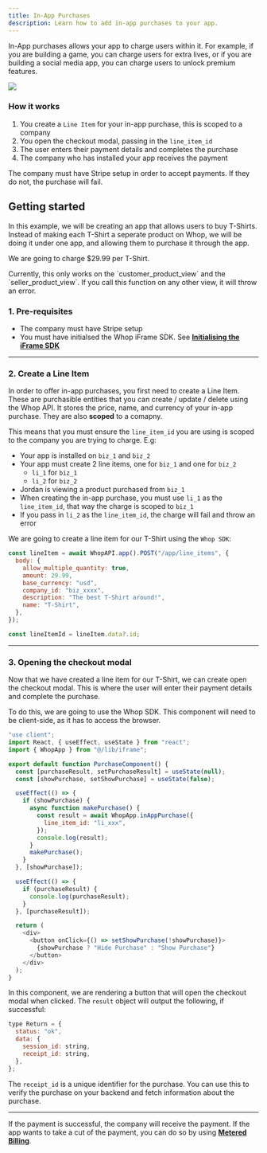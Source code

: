 ```yaml
---
title: In-App Purchases
description: Learn how to add in-app purchases to your app.
---
```


In-App purchases allows your app to charge users within it. For example, if you are building a game, you can charge users for extra lives, or if you are building a social media app, you can charge users to unlock premium features.

<Frame>
  <img src="https://imgur.com/YeSEgXy.png" />
</Frame>

### How it works

1. You create a `Line Item` for your in-app purchase, this is scoped to a company
2. You open the checkout modal, passing in the `line_item_id`
3. The user enters their payment details and completes the purchase
4. The company who has installed your app receives the payment

<Note>
  The company must have Stripe setup in order to accept payments. If they do
  not, the purchase will fail.
</Note>

## Getting started

In this example, we will be creating an app that allows users to buy T-Shirts. Instead of making each T-Shirt a seperate product on Whop, we will be doing it under one app, and allowing them to purchase it through the app.

We are going to charge $29.99 per T-Shirt.

<Warning>
  Currently, this only works on the `customer_product_view` and the
  `seller_product_view`. If you call this function on any other view, it will
  throw an error.
</Warning>

### 1. Pre-requisites

- The company must have Stripe setup
- You must have initialsed the Whop iFrame SDK. See [**Initialising the iFrame SDK**](/sdk/iframe-setup)

---

### 2. Create a Line Item

In order to offer in-app purchases, you first need to create a Line Item. These are purchasible entities that you can create / update / delete using the Whop API. It stores the price, name, and currency of your in-app purchase. They are also **scoped** to a comapny.

This means that you must ensure the `line_item_id` you are using is scoped to the company you are trying to charge. E.g:

- Your app is installed on `biz_1` and `biz_2`
- Your app must create 2 line items, one for `biz_1` and one for `biz_2`
  - `li_1` for `biz_1`
  - `li_2` for `biz_2`
- Jordan is viewing a product purchased from `biz_1`
- When creating the in-app purchase, you must use `li_1` as the `line_item_id`, that way the charge is scoped to `biz_1`
- If you pass in `li_2` as the `line_item_id`, the charge will fail and throw an error

We are going to create a line item for our T-Shirt using the `Whop SDK`:

```javascript
const lineItem = await WhopAPI.app().POST("/app/line_items", {
  body: {
    allow_multiple_quantity: true,
    amount: 29.99,
    base_currency: "usd",
    company_id: "biz_xxxx",
    description: "The best T-Shirt around!",
    name: "T-Shirt",
  },
});

const lineItemId = lineItem.data?.id;
```

---

### 3. Opening the checkout modal

Now that we have created a line item for our T-Shirt, we can create open the checkout modal. This is where the user will enter their payment details and complete the purchase.

To do this, we are going to use the Whop SDK. This component will need to be client-side, as it has to access the browser.

```javascript
"use client";
import React, { useEffect, useState } from "react";
import { WhopApp } from "@/lib/iframe";

export default function PurchaseComponent() {
  const [purchaseResult, setPurchaseResult] = useState(null);
  const [showPurchase, setShowPurchase] = useState(false);

  useEffect(() => {
    if (showPurchase) {
      async function makePurchase() {
        const result = await WhopApp.inAppPurchase({
          line_item_id: "li_xxx",
        });
        console.log(result);
      }
      makePurchase();
    }
  }, [showPurchase]);

  useEffect(() => {
    if (purchaseResult) {
      console.log(purchaseResult);
    }
  }, [purchaseResult]);

  return (
    <div>
      <button onClick={() => setShowPurchase(!showPurchase)}>
        {showPurchase ? "Hide Purchase" : "Show Purchase"}
      </button>
    </div>
  );
}
```

In this component, we are rendering a button that will open the checkout modal when clicked. The `result` object will output the following, if successful:

```javascript
type Return = {
  status: "ok",
  data: {
    session_id: string,
    receipt_id: string,
  },
};
```

The `receipt_id` is a unique identifier for the purchase. You can use this to verify the purchase on your backend and fetch information about the purchase.

---

If the payment is successful, the company will receive the payment. If the app wants to take a cut of the payment, you can do so by using [**Metered Billing**](/api-reference/metered-billing).

